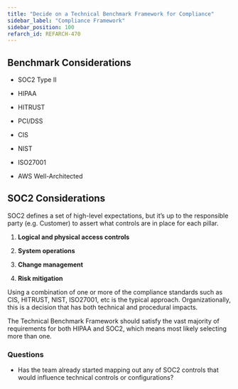 ```yaml
---
title: "Decide on a Technical Benchmark Framework for Compliance"
sidebar_label: "Compliance Framework"
sidebar_position: 100
refarch_id: REFARCH-470
---
```


## Benchmark Considerations

- SOC2 Type II

- HIPAA

- HITRUST

- PCI/DSS

- CIS

- NIST

- ISO27001

- AWS Well-Architected

## SOC2 Considerations

SOC2 defines a set of high-level expectations, but it’s up to the responsible party (e.g. Customer) to assert what controls are in place for each pillar.

1. **Logical and physical access controls**

2. **System operations**

3. **Change management**

4. **Risk mitigation**

Using a combination of one or more of the compliance standards such as CIS, HITRUST, NIST, ISO27001, etc is the typical approach. Organizationally, this is a decision that has both technical and procedural impacts.

The Technical Benchmark Framework should satisfy the vast majority of requirements for both HIPAA and SOC2, which means most likely selecting more than one.

### Questions

- Has the team already started mapping out any of SOC2 controls that would influence technical controls or configurations?


